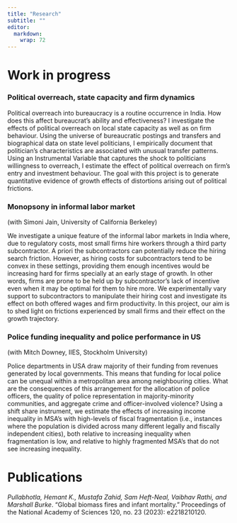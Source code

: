 ```yaml
---
title: "Research"
subtitle: ""
editor: 
  markdown: 
    wrap: 72
---
```


# Work in progress

### Political overreach, state capacity and firm dynamics

Political overreach into bureaucracy is a routine occurrence in India.
How does this affect bureaucrat's ability and effectiveness? I
investigate the effects of political overreach on local state capacity
as well as on firm behaviour. Using the universe of bureaucratic
postings and transfers and biographical data on state level politicians,
I empirically document that politician's characteristics are associated
with unusual transfer patterns. Using an Instrumental Variable that
captures the shock to politicians willingness to overreach, I estimate
the effect of political overreach on firm's entry and investment
behaviour. The goal with this project is to generate quantitative
evidence of growth effects of distortions arising out of political
frictions.

### Monopsony in informal labor market

(with Simoni Jain, University of California Berkeley)

We investigate a unique feature of the informal labor markets in India
where, due to regulatory costs, most small firms hire workers through a
third party subcontractor. A priori the subcontractors can potentially
reduce the hiring search friction. However, as hiring costs for
subcontractors tend to be convex in these settings, providing them
enough incentives would be increasing hard for firms specially at an
early stage of growth. In other words, firms are prone to be held up by
subcontractor's lack of incentive even when it may be optimal for them
to hire more. We experimentally vary support to subcontractors to
manipulate their hiring cost and investigate its effect on both offered
wages and firm productivity. In this project, our aim is to shed light
on frictions experienced by small firms and their effect on the growth
trajectory.

### Police funding inequality and police performance in US

(with Mitch Downey, IIES, Stockholm University)

Police departments in USA draw majority of their funding from revenues
generated by local governments. This means that funding for local police
can be unequal within a metropolitan area among neighbouring cities.
What are the consequences of this arrangement for the allocation of
police officers, the quality of police representation in
majority-minority communities, and aggregate crime and officer-involved
violence? Using a shift share instrument, we estimate the effects of
increasing income inequality in MSA's with high-levels of fiscal
fragmentation (i.e., instances where the population is divided across
many different legally and fiscally independent cities), both relative
to increasing inequality when fragmentation is low, and relative to
highly fragmented MSA's that do not see increasing inequality.

# Publications

*Pullabhotla, Hemant K., Mustafa Zahid, Sam Heft-Neal, Vaibhav Rathi,
and Marshall Burke*. "Global biomass fires and infant mortality."
Proceedings of the National Academy of Sciences 120, no. 23 (2023):
e2218210120.
